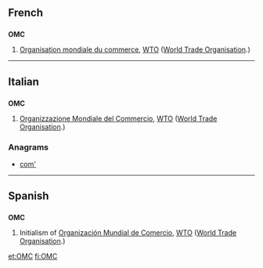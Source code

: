 ==French==

==={{initialism|French}}===
'''OMC'''

# [[Organisation mondiale du commerce]], [[WTO]] ([[World Trade Organisation]].)

----

==Italian==

==={{initialism|Italian}}===
'''OMC'''

# [[Organizzazione Mondiale del Commercio]], [[WTO]] ([[World Trade Organisation]].)

===Anagrams===
* [[com'#Italian|com']]

----

==Spanish==

==={{initialism|Spanish}}===
'''OMC'''

# Initialism of [[Organización Mundial de Comercio]], [[WTO]] ([[World Trade Organisation]].)

[[et:OMC]]
[[fi:OMC]]